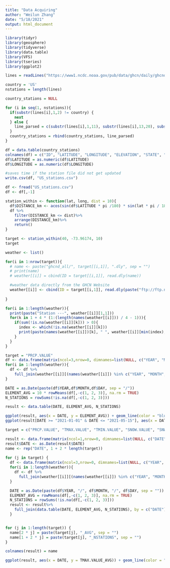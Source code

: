 ---
title: "Data Acquiring"
author: "Weilun Zhang"
date: "5/18/2021"
output: html_document
---

```{r}
library(tidyr)
library(geosphere)
library(tidyverse)
library(data.table)
library(VFS)
library(tseries)
library(ggplot2)
```

```{r Reading Date for US Stations and writes to local file}
lines = readLines("https://www1.ncdc.noaa.gov/pub/data/ghcn/daily/ghcnd-stations.txt")

country = 'US'
nstations = length(lines)

country_stations = NULL

for (i in seq(1, nstations)){
  if(substr(lines[i],1,2) != country) {
    next
  } else {
    line_parsed = c(substr(lines[i],1,11), substr(lines[i],13,20), substr(lines[i],22,30), substr(lines[i],32,37), substr(lines[i],39,40), substr(lines[i],42,71), substr(lines[i],73,75), substr(lines[i],77,79), substr(lines[i],81,85))
  }
  country_stations = rbind(country_stations, line_parsed)
}  

df = data.table(country_stations)
colnames(df) = c("ID", "LATITUDE", "LONGITUDE", "ELEVATION", "STATE", "NAME", "GSN_FLAG", "HCN_CRN_FLAG", "WMO_ID")
df$LATITUDE = as.numeric(df$LATITUDE)
df$LONGITUDE = as.numeric(df$LONGITUDE)

#saves time if the station file did not get updated
write.csv(df, "US_stations.csv")
```

```{r read from local data}
df <- fread("US_stations.csv")
df <- df[,-1]
```

```{r Distance Function Defined}
station_within <- function(lat, long, dist = 10){
  df$DISTANCE_km <- acos(sin(df$LATITUDE * pi /180) * sin(lat * pi / 180) + cos(df$LATITUDE * pi /180) * cos(lat * pi / 180) * cos(df$LONGITUDE * pi / 180 - long * pi / 180)) * 6371.009
  df %>%
    filter(DISTANCE_km <= dist)%>%
    arrange(DISTANCE_km)%>%
    return()
}
```

```{r Example of Getting Weather for Columbia}
target <- station_within(40, -73.96174, 10)
target
```

```{r}
weather <- list()

for(i in 1:nrow(target)){
  # name <- paste("ghcnd_all/", target[[i,1]], ".dly", sep = "")
  # print(name)
  # weather[[i]] = cbind(ID = target[[i,1]], read.dly(name))

  #weather data directly from the GHCN Website
  weather[[i]] <- cbind(ID = target[[i,1]], read.dly(paste("ftp://ftp.ncdc.noaa.gov/pub/data/ghcn/daily/all/", target[[i,1]], ".dly", sep = "")))
  
}
```

```{r weather data availibility}
for(i in 1:length(weather)){
  print(paste("Station ---", weather[[i]][1,1]))
  for(k in 1 + 4 * (1:(length(names(weather[[i]])) / 4 - 1))){
    if(sum(!is.na(weather[[i]][k])) > 0){
      index <- which(!is.na(weather[[i]][k]))
      print(paste(names(weather[[i]])[k], " ", weather[[i]][min(index), 2], "_", weather[[i]][min(index), 3], " ", weather[[i]][max(index), 2], "_", weather[[i]][max(index), 3], sep = ""))
    }
  }
}
```
```{r aggragation of weather data}
target = "PRCP.VALUE"
df <- data.frame(matrix(ncol=3,nrow=0, dimnames=list(NULL, c("YEAR", "MONTH", "DAY"))))
for(i in 1:length(weather)){
  df <- df %>%
    full_join(weather[[i]][(names(weather[[i]]) %in% c("YEAR", "MONTH", "DAY", target))], by = c("YEAR", "MONTH", "DAY"))
}

DATE = as.Date(paste(df$YEAR,df$MONTH,df$DAY, sep = "/"))
ELEMENT_AVG = 10 * rowMeans(df[,-c(1, 2, 3)], na.rm = TRUE)
N_STATIONS = rowSums(!is.na(df[,-c(1, 2, 3)]))

result <- data.table(DATE, ELEMENT_AVG, N_STATIONS)
```

```{r visual}
ggplot(result, aes(x = DATE, y = ELEMENT_AVG)) + geom_line(color = "blue", alpha = 0.6) + geom_smooth(color = "red")
ggplot(result[DATE >= "2021-01-01" & DATE <= "2021-05-15"], aes(x = DATE, y = ELEMENT_AVG)) + geom_line(color = "blue", alpha = 0.6) + geom_smooth(color = "red")
```



```{r aggragation of weather data}
target = c("PRCP.VALUE", "TMAX.VALUE", "TMIN.VALUE", "SNOW.VALUE", "SNWD.VALUE")

result <- data.frame(matrix(ncol=1,nrow=0, dimnames=list(NULL, c("DATE"))))
result$DATE <- as.Date(result$DATE)
name <- rep("DATE", 1 + 2 * length(target))
  
for (j in target) {
  df <- data.frame(matrix(ncol=3,nrow=0, dimnames=list(NULL, c("YEAR", "MONTH", "DAY"))))
  for(i in 1:length(weather)){
    df <- df %>%
      full_join(weather[[i]][(names(weather[[i]]) %in% c("YEAR", "MONTH", "DAY", j))], by = c("YEAR", "MONTH", "DAY"))
  }

  DATE = as.Date(paste(df$YEAR, "/", df$MONTH, "/", df$DAY, sep = ""))
  ELEMENT_AVG = rowMeans(df[,-c(1, 2, 3)], na.rm = TRUE)
  N_STATIONS = rowSums(!is.na(df[,-c(1, 2, 3)]))
  result <- result%>%
    full_join(data.table(DATE, ELEMENT_AVG, N_STATIONS), by = c("DATE"))
  }


for (j in 1:length(target)) {
  name[2 * j] = paste(target[j], "_AVG", sep = "")
  name[1 + 2 * j] = paste(target[j], "_NSTATIONS", sep = "")
}

colnames(result) = name
```

```{r visual}
ggplot(result, aes(x = DATE, y = TMAX.VALUE_AVG)) + geom_line(color = "blue", alpha = 0.5) + geom_smooth(color = "red")
```